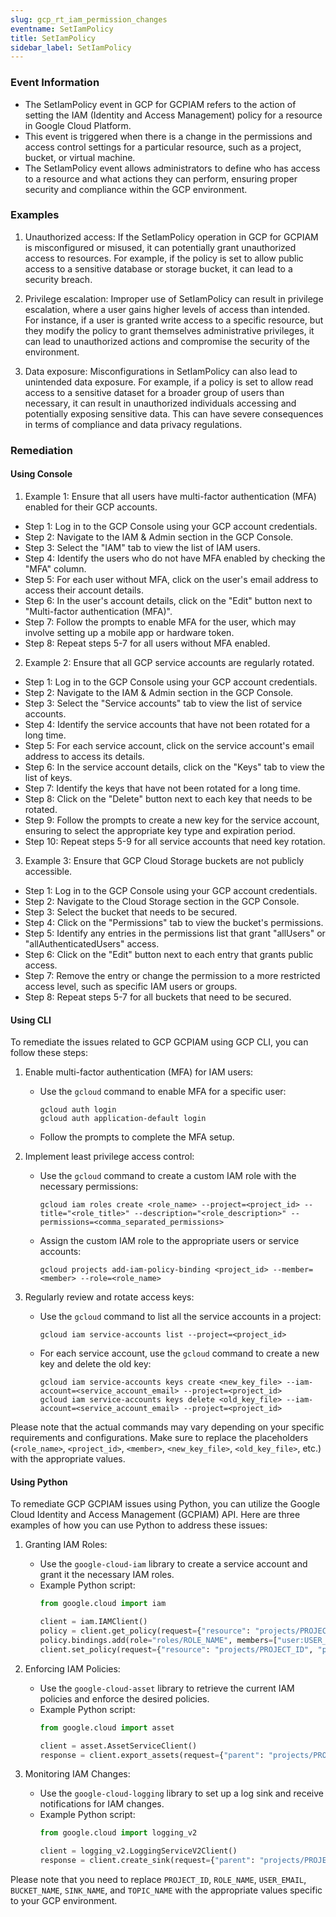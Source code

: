 ```yaml
--- 
slug: gcp_rt_iam_permission_changes
eventname: SetIamPolicy
title: SetIamPolicy
sidebar_label: SetIamPolicy
---
```

                       
### Event Information

- The SetIamPolicy event in GCP for GCPIAM refers to the action of setting the IAM (Identity and Access Management) policy for a resource in Google Cloud Platform.
- This event is triggered when there is a change in the permissions and access control settings for a particular resource, such as a project, bucket, or virtual machine.
- The SetIamPolicy event allows administrators to define who has access to a resource and what actions they can perform, ensuring proper security and compliance within the GCP environment.


### Examples

1. Unauthorized access: If the SetIamPolicy operation in GCP for GCPIAM is misconfigured or misused, it can potentially grant unauthorized access to resources. For example, if the policy is set to allow public access to a sensitive database or storage bucket, it can lead to a security breach.

2. Privilege escalation: Improper use of SetIamPolicy can result in privilege escalation, where a user gains higher levels of access than intended. For instance, if a user is granted write access to a specific resource, but they modify the policy to grant themselves administrative privileges, it can lead to unauthorized actions and compromise the security of the environment.

3. Data exposure: Misconfigurations in SetIamPolicy can also lead to unintended data exposure. For example, if a policy is set to allow read access to a sensitive dataset for a broader group of users than necessary, it can result in unauthorized individuals accessing and potentially exposing sensitive data. This can have severe consequences in terms of compliance and data privacy regulations.

### Remediation

#### Using Console

1. Example 1: Ensure that all users have multi-factor authentication (MFA) enabled for their GCP accounts.

- Step 1: Log in to the GCP Console using your GCP account credentials.
- Step 2: Navigate to the IAM & Admin section in the GCP Console.
- Step 3: Select the "IAM" tab to view the list of IAM users.
- Step 4: Identify the users who do not have MFA enabled by checking the "MFA" column.
- Step 5: For each user without MFA, click on the user's email address to access their account details.
- Step 6: In the user's account details, click on the "Edit" button next to "Multi-factor authentication (MFA)".
- Step 7: Follow the prompts to enable MFA for the user, which may involve setting up a mobile app or hardware token.
- Step 8: Repeat steps 5-7 for all users without MFA enabled.

2. Example 2: Ensure that all GCP service accounts are regularly rotated.

- Step 1: Log in to the GCP Console using your GCP account credentials.
- Step 2: Navigate to the IAM & Admin section in the GCP Console.
- Step 3: Select the "Service accounts" tab to view the list of service accounts.
- Step 4: Identify the service accounts that have not been rotated for a long time.
- Step 5: For each service account, click on the service account's email address to access its details.
- Step 6: In the service account details, click on the "Keys" tab to view the list of keys.
- Step 7: Identify the keys that have not been rotated for a long time.
- Step 8: Click on the "Delete" button next to each key that needs to be rotated.
- Step 9: Follow the prompts to create a new key for the service account, ensuring to select the appropriate key type and expiration period.
- Step 10: Repeat steps 5-9 for all service accounts that need key rotation.

3. Example 3: Ensure that GCP Cloud Storage buckets are not publicly accessible.

- Step 1: Log in to the GCP Console using your GCP account credentials.
- Step 2: Navigate to the Cloud Storage section in the GCP Console.
- Step 3: Select the bucket that needs to be secured.
- Step 4: Click on the "Permissions" tab to view the bucket's permissions.
- Step 5: Identify any entries in the permissions list that grant "allUsers" or "allAuthenticatedUsers" access.
- Step 6: Click on the "Edit" button next to each entry that grants public access.
- Step 7: Remove the entry or change the permission to a more restricted access level, such as specific IAM users or groups.
- Step 8: Repeat steps 5-7 for all buckets that need to be secured.

#### Using CLI

To remediate the issues related to GCP GCPIAM using GCP CLI, you can follow these steps:

1. Enable multi-factor authentication (MFA) for IAM users:
   - Use the `gcloud` command to enable MFA for a specific user:
     ```
     gcloud auth login
     gcloud auth application-default login
     ```
   - Follow the prompts to complete the MFA setup.

2. Implement least privilege access control:
   - Use the `gcloud` command to create a custom IAM role with the necessary permissions:
     ```
     gcloud iam roles create <role_name> --project=<project_id> --title="<role_title>" --description="<role_description>" --permissions=<comma_separated_permissions>
     ```
   - Assign the custom IAM role to the appropriate users or service accounts:
     ```
     gcloud projects add-iam-policy-binding <project_id> --member=<member> --role=<role_name>
     ```

3. Regularly review and rotate access keys:
   - Use the `gcloud` command to list all the service accounts in a project:
     ```
     gcloud iam service-accounts list --project=<project_id>
     ```
   - For each service account, use the `gcloud` command to create a new key and delete the old key:
     ```
     gcloud iam service-accounts keys create <new_key_file> --iam-account=<service_account_email> --project=<project_id>
     gcloud iam service-accounts keys delete <old_key_file> --iam-account=<service_account_email> --project=<project_id>
     ```

Please note that the actual commands may vary depending on your specific requirements and configurations. Make sure to replace the placeholders (`<role_name>`, `<project_id>`, `<member>`, `<new_key_file>`, `<old_key_file>`, etc.) with the appropriate values.

#### Using Python

To remediate GCP GCPIAM issues using Python, you can utilize the Google Cloud Identity and Access Management (GCPIAM) API. Here are three examples of how you can use Python to address these issues:

1. Granting IAM Roles:
   - Use the `google-cloud-iam` library to create a service account and grant it the necessary IAM roles.
   - Example Python script:
     ```python
     from google.cloud import iam

     client = iam.IAMClient()
     policy = client.get_policy(request={"resource": "projects/PROJECT_ID"})
     policy.bindings.add(role="roles/ROLE_NAME", members=["user:USER_EMAIL"])
     client.set_policy(request={"resource": "projects/PROJECT_ID", "policy": policy})
     ```

2. Enforcing IAM Policies:
   - Use the `google-cloud-asset` library to retrieve the current IAM policies and enforce the desired policies.
   - Example Python script:
     ```python
     from google.cloud import asset

     client = asset.AssetServiceClient()
     response = client.export_assets(request={"parent": "projects/PROJECT_ID", "output_config": {"gcs_destination": {"uri": "gs://BUCKET_NAME/exported_assets"}}})
     ```

3. Monitoring IAM Changes:
   - Use the `google-cloud-logging` library to set up a log sink and receive notifications for IAM changes.
   - Example Python script:
     ```python
     from google.cloud import logging_v2

     client = logging_v2.LoggingServiceV2Client()
     response = client.create_sink(request={"parent": "projects/PROJECT_ID", "sink": {"name": "SINK_NAME", "destination": "pubsub.googleapis.com/projects/PROJECT_ID/topics/TOPIC_NAME"}})
     ```

Please note that you need to replace `PROJECT_ID`, `ROLE_NAME`, `USER_EMAIL`, `BUCKET_NAME`, `SINK_NAME`, and `TOPIC_NAME` with the appropriate values specific to your GCP environment.


 